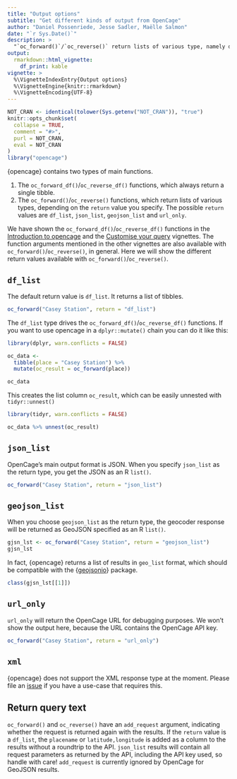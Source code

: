 ```yaml
---
title: "Output options"
subtitle: "Get different kinds of output from OpenCage"
author: "Daniel Possenriede, Jesse Sadler, Maëlle Salmon"
date: "`r Sys.Date()`"
description: >
  "`oc_forward()`/`oc_reverse()` return lists of various type, namely data frames, JSON, GeoJSON or URLs, depending on the `return` value you specify. The possible `return` values are `df_list`, `json_list`, `geojson_list` and `url_only`."
output: 
  rmarkdown::html_vignette:
    df_print: kable
vignette: >
  %\VignetteIndexEntry{Output options}
  %\VignetteEngine{knitr::rmarkdown}
  %\VignetteEncoding{UTF-8}
---
```


```r
NOT_CRAN <- identical(tolower(Sys.getenv("NOT_CRAN")), "true")
knitr::opts_chunk$set(
  collapse = TRUE,
  comment = "#>",
  purl = NOT_CRAN,
  eval = NOT_CRAN
)
library("opencage")
```

{opencage} contains two types of main functions. 

1. The `oc_forward_df()`/`oc_reverse_df()` functions, which always return a single tibble.
2. The `oc_forward()`/`oc_reverse()` functions, which return lists of various types, depending on the `return` value you specify. The possible `return` values are `df_list`, `json_list`, `geojson_list` and `url_only`.

We have shown the `oc_forward_df()`/`oc_reverse_df()` functions in the [Introduction to opencage](intro_opencage.html) and the [Customise your query](customise_query.html) vignettes. 
The function arguments mentioned in the other vignettes are also available with `oc_forward()`/`oc_reverse()`, in general.
Here we will show the different return values available with `oc_forward()`/`oc_reverse()`. 

## `df_list`

The default return value is `df_list`. 
It returns a list of tibbles.  

```r
oc_forward("Casey Station", return = "df_list")
```

The `df_list` type drives the `oc_forward_df()`/`oc_reverse_df()` functions.
If you want to use opencage in a `dplyr::mutate()` chain you can do it like this:

```r
library(dplyr, warn.conflicts = FALSE)

oc_data <- 
  tibble(place = "Casey Station") %>% 
  mutate(oc_result = oc_forward(place))

oc_data
```

This creates the list column `oc_result`, which can be easily unnested with `tidyr::unnest()`

```r
library(tidyr, warn.conflicts = FALSE)

oc_data %>% unnest(oc_result)
```

## `json_list`

OpenCage's main output format is JSON. When you specify `json_list` as the return type, you get the JSON as an R `list()`. 

```r
oc_forward("Casey Station", return = "json_list")
```

## `geojson_list`

When you choose `geojson_list` as the return type, the geocoder response will be returned as GeoJSON specified as an R `list()`.

```r
gjsn_lst <- oc_forward("Casey Station", return = "geojson_list")
gjsn_lst
```

In fact, {opencage} returns a list of results in `geo_list` format, which should be compatible with the {[geojsonio](https://docs.ropensci.org/geojsonio)} package.

```r
class(gjsn_lst[[1]])
```


## `url_only`

`url_only` will return the OpenCage URL for debugging purposes. 
We won't show the output here, because the URL contains the OpenCage API key. 

```r
oc_forward("Casey Station", return = "url_only")
```

## `xml`

{opencage} does not support the XML response type at the moment. 
Please file an [issue](https://github.com/ropensci/opencage/issues) if you have a use-case that requires this.

## Return query text

`oc_forward()` and `oc_reverse()` have an `add_request` argument, indicating whether the request is returned again with the results. 
If the `return` value is a `df_list`, the `placename` or `latitude,longitude` is added as a column to the results without a roundtrip to the API.
`json_list` results will contain all request parameters as returned by the API, including the API key used, so handle with care!
`add_request` is currently ignored by OpenCage for GeoJSON results.
